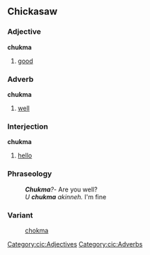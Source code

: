 ==Chickasaw==
===Adjective===
'''chukma'''
# [[good]]
===Adverb===
'''chukma'''
# [[well]]
===Interjection===
'''chukma'''
# [[hello]]

===Phraseology===
:'''''Chukma'''?''- Are you well?
:''U '''chukma''' akinneh.''  I'm fine

===Variant===
:[[chokma]]
[[Category:cic:Adjectives]]
[[Category:cic:Adverbs]]
